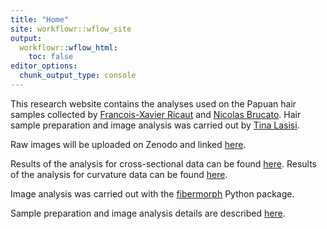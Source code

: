 ```yaml
---
title: "Home"
site: workflowr::wflow_site
output:
  workflowr::wflow_html:
    toc: false
editor_options:
  chunk_output_type: console
---
```


This research website contains the analyses used on the Papuan hair samples collected by [Francois-Xavier Ricaut](https://edb.cnrs.fr/annuaire/francois-xavier-ricaut/) and [Nicolas Brucato](https://scholar.google.com/citations?user=lkINfZ4AAAAJ&hl=en). Hair sample preparation and image analysis was carried out by [Tina Lasisi](https://www.tinalasisi.com/).

Raw images will be uploaded on Zenodo and linked [here]().

Results of the analysis for cross-sectional data can be found [here](section.html). Results of the analysis for curvature data can be found [here]().

Image analysis was carried out with the [fibermorph](https://pypi.org/project/fibermorph/) Python package. 

Sample preparation and image analysis details are described [here](https://www.biorxiv.org/content/10.1101/2020.11.24.392191v1).

